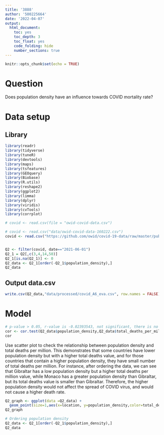 ```yaml
---
title: '3888'
author: '500225664'
date: '2022-04-07'
output:
  html_document:
    toc: yes
    toc_depth: 3
    toc_float: yes
    code_folding: hide
    number_sections: true
---
```


```r
knitr::opts_chunk$set(echo = TRUE)
```

# Question

Does population density have an influence towards COVID mortality rate?

# Data setup

## Library

```r
library(readr)
library(tidyverse)
library(tuneR)
library(devtools)
library(maps)
library(tsfeatures)
library(GEOquery)
library(Biobase)
library(R.utils)
library(reshape2)
library(ggplot2)
library(limma)
library(dplyr)
library(viridis)
library(cvTools)
library(corrplot)

```


```r
# covid <- read.csv(file = "owid-covid-data.csv")

# covid <- read.csv("data/owid-covid-data-160222.csv")
covid <- read.csv("https://github.com/owid/covid-19-data/raw/master/public/data/owid-covid-data.csv")


Q2 <- filter(covid, date=="2021-06-01")
Q2_1 = Q2[,c(3,4,14,50)]
Q2_1[is.na(Q2_1)] <- 0
Q2_data <- Q2_1[order(-Q2_1$population_density),]
Q2_data


```

## Output data.csv

```r
write.csv(Q2_data,"data/processed/covid_A6_eva.csv", row.names = FALSE)
```

# Model

```r
# p-value > 0.05, r-value is -0.02393543, not significant, there is no relation between population density and total deaths per million
cor <- cor.test(Q2_data$population_density,Q2_data$total_deaths_per_million, method="pearson")
cor

```

Use scatter plot to check the relationship between population density and total deaths per million. This demonstrates that some countries have lower population density but with a higher total deaths value, and for those countries that contain a higher population density, they have small number of total deaths per million. For instance, after ordering the data, we can see that Gibraltar has a low population density but a higher total deaths per million value, while Monaco has a greater population density than Gibraltar, but its total deaths value is smaller than Gibraltar. Therefore, the higher population density would not affect the spread of COVID virus, and would not cause a higher death rate.

```r
Q2_graph <- ggplot(data =Q2_data) + 
  geom_point(size=1,aes(x=location, y=population_density,color=total_deaths_per_million)) + scale_colour_viridis(option="C") + scale_x_discrete(breaks=seq(0,1000,30))
Q2_graph
```


```r
# Ordering population density
Q2_data <- Q2_1[order(-Q2_1$population_density),]
Q2_data
```


